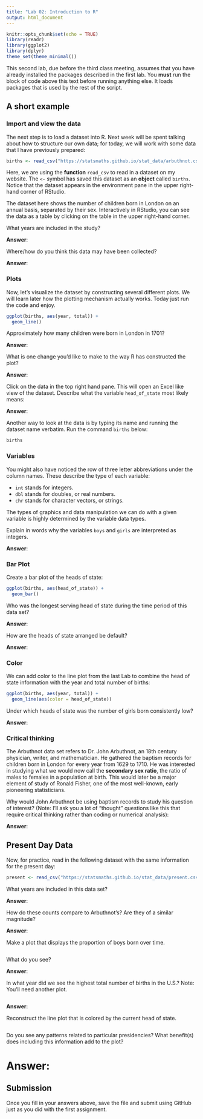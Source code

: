 ```yaml
---
title: "Lab 02: Introduction to R"
output: html_document
---
```


```r
knitr::opts_chunk$set(echo = TRUE)
library(readr)
library(ggplot2)
library(dplyr)
theme_set(theme_minimal())
```

This second lab, due before the third class meeting, assumes that you have
already installed the packages described in the first lab. You **must** run
the block of code above this text before running anything else. It loads
packages that is used by the rest of the script.

## A short example

### Import and view the data

The next step is to load a dataset into R. Next week will be spent
talking about how to structure our own data; for today, we will work with some
data that I have previously prepared:

```r
births <- read_csv("https://statsmaths.github.io/stat_data/arbuthnot.csv")
```

Here, we are using the **function** `read_csv` to read in a dataset on my
website. The `<-` symbol has saved this dataset as an **object** called
`births`. Notice that the dataset appears in the environment pane in the upper
right-hand corner of RStudio.

The dataset here shows the number of children born in London on an annual
basis, separated by their sex. Interactively in RStudio, you can see the data
as a table by clicking on the table in the upper right-hand corner.

What years are included in the study?

**Answer**:

Where/how do you think this data may have been collected?

**Answer**:

### Plots

Now, let's visualize the dataset by constructing several different plots. We
will learn later how the plotting mechanism actually works. Today just run the
code and enjoy.

```r
ggplot(births, aes(year, total)) +
  geom_line()
```

Approximately how many children were born in London in 1701?

**Answer**:

What is one change you'd like to make to the way R has constructed the
plot?

**Answer**:


Click on the data in the top right hand pane. This will open an Excel
like view of the dataset. Describe what the variable `head_of_state` most
likely means:

**Answer**:

Another way to look at the data is by typing its name and running the
dataset name verbatim. Run the command `births` below:

```r
births
```

### Variables

You might also have noticed the row of three letter abbreviations under
the column names. These describe the type of each variable:

- `int` stands for integers.
- `dbl` stands for doubles, or real numbers.
- `chr` stands for character vectors, or strings.

The types of graphics and data manipulation we can do with a given
variable is highly determined by the variable data types.

Explain in words why the variables `boys` and `girls` are interpreted as
integers.

**Answer**:

### Bar Plot

Create a bar plot of the heads of state:

```r
ggplot(births, aes(head_of_state)) +
  geom_bar()
```

Who was the longest serving head of state during the time period of this
data set?

**Answer**:

How are the heads of state arranged be default?

**Answer**:

### Color

We can add color to the line plot from the last Lab to combine the head of state
information with the year and total number of births:

```r
ggplot(births, aes(year, total)) +
  geom_line(aes(color = head_of_state))
```

Under which heads of state was the number of girls born consistently low?

**Answer**:

### Critical thinking

The Arbuthnot data set refers to Dr. John Arbuthnot,
an 18th century physician, writer, and mathematician. He gathered the
baptism records for children born in London for every year from 1629 to
1710. He was interested in studying what we would now call the **secondary
sex ratio**, the ratio of males to females in a population at birth. This
would later be a major element of study of Ronald Fisher, one of the most
well-known, early pioneering statisticians.

Why would John Arbuthnot be using baptism records to study his question of
interest? (Note: I'll ask you a lot of "thought" questions like this that
require critical thinking rather than coding or numerical analysis):

**Answer**:

## Present Day Data

Now, for practice, read in the following dataset with the same
information for the present day:

```r
present <- read_csv("https://statsmaths.github.io/stat_data/present.csv")
```

What years are included in this data set?

**Answer**:

How do these counts compare to Arbuthnot's? Are they of a similar
magnitude?

**Answer**:

Make a plot that displays the proportion of boys born over time.

```r

```

What do you see?

**Answer**:

In what year did we see the highest total number of births in the U.S.?
Note: You'll need another plot.

```r

```

**Answer**:

Reconstruct the line plot that is colored by the current head of state.

```r

```

Do you see any patterns related to particular presidencies? What benefit(s)
does including this information add to the plot?

# Answer:


## Submission

Once you fill in your answers above, save the file and submit using GitHub just
as you did with the first assignment.
